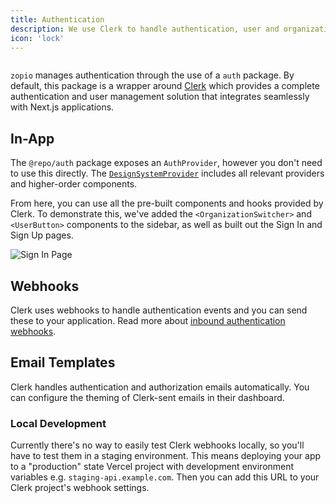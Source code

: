 ```yaml
---
title: Authentication
description: We use Clerk to handle authentication, user and organization management.
icon: 'lock'
---
```


<Frame>
  <img src="/images/authentication.png" alt="" />
</Frame>

`zopio` manages authentication through the use of a `auth` package. By default, this package is a wrapper around [Clerk](https://clerk.com/) which provides a complete authentication and user management solution that integrates seamlessly with Next.js applications.

## In-App

The `@repo/auth` package exposes an `AuthProvider`, however you don't need to use this directly. The [`DesignSystemProvider`](/packages/design-system/provider) includes all relevant providers and higher-order components.

From here, you can use all the pre-built components and hooks provided by Clerk. To demonstrate this, we've added the `<OrganizationSwitcher>` and `<UserButton>` components to the sidebar, as well as built out the Sign In and Sign Up pages.

<Frame>
  <img src="/images/sign-in.png" alt="Sign In Page" />
</Frame>

## Webhooks

Clerk uses webhooks to handle authentication events and you can send these to your application. Read more about [inbound authentication webhooks](/packages/webhooks/inbound#authentication-events).

## Email Templates

Clerk handles authentication and authorization emails automatically. You can configure the theming of Clerk-sent emails in their dashboard.

### Local Development

<Warning>Currently there's no way to easily test Clerk webhooks locally, so you'll have to test them in a staging environment. This means deploying your app to a "production" state Vercel project with development environment variables e.g. `staging-api.example.com`. Then you can add this URL to your Clerk project's webhook settings.</Warning>
